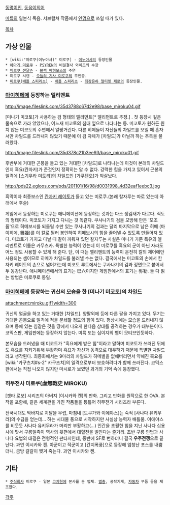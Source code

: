 [[동명이인]], [[동음이의어]]

[[미륵]]의 일본식 독음. 서브컬쳐 작품에서 [[인명]]으로 쓰일 때가 있다.

[[목차]]

== 가상 인물 ==
 * [wiki:"미로쿠(이누야샤)" 미로쿠] - [[이누야샤]]의 등장인물
 * [[아마기 미로쿠]] - [[PSYREN]]의 비밀결사 와이즈의 수장 
 * [[미로쿠 샌달슨]] - [[블랙 베히모스]]의 주연
 * 미로쿠 시렌 - [[오늘의 기사 미로쿠]]의 주인공.
 * [[미로쿠(배틀 스피리츠)]] - [[배틀 스피리츠]] - [[최강은하 얼티밋 제로]]의 등장인물.
=== [[마이히메]]에 등장하는 엘리멘트 ===
http://image.fileslink.com/35d3788c67d2e98/base_miroku04.gif

[미나기 미코토]가 사용하는 검 형태의 엘리먼트[* 엘리먼트로 추정.] .
첫 등장시 깊은 물속으로 가라 앉았으나, 어느새 미코토의 침대 옆으로 나타나는 등. 미코토가 원하든 원치 않든 미코토의 주변에서 알짱거린다.
다른 히메들이 자신들의 차일드를 보일 때 혼자서만 차일드를 드러내지 않았기 때문에 이 검 자체가 [차일드]가 아닐까 하는 추측을 불러왔다.

http://image.fileslink.com/35d378c21b3ee93/base_miroku01.gif

후반부에 거대한 곤봉을 들고 있는 거대한 [차일드]로 나타나는데 이것이 본래의 차일드인지 흑요(칸자키)가 준것인지 정확히는 알 수 없다.
강력한 힘을 가지고 있어서 곤봉의 일격에 [스기우라 미도리]의 차일드인 [가쿠텐오]가 박살났다.

http://pds22.egloos.com/pds/201101/16/98/d0031998_4d32eaf1eebc3.jpg

흑막이자 최종보스인 [[칸자키 레이토]]가 들고 있는 미로쿠.(본래 칼자루는 따로 있는데 아래에서 후술) 

게임에서 등장하는 미로쿠는 애니메이션에 등장하는 것과는 다소 생김새가 다르다. 직도의 형태이다. 미코토가 가지고 다니는 것 똑같다. 쿠사나기의 검을 모방해 만든 '모조품'으로 히메보시를 되돌릴 수만 있는 쿠사나기의 검과는 달리 마지막으로 남은 히메 (마이히메, 舞姫)를 이 칼로 찔러 봉인하여 히메보시의 힘을 끌어낼 수 있도록 만들어져 있다.
미코토가 가지고 다닐 때 칼이 끼워져 있던 칼자루는 사실은 미나기 가문 특유의 엘리멘트로 이름은 카무츠카. 특별한 능력이 있는데 이 미로쿠를 흑요의 군이 아닌 자라도 어느 정도 사용할 수 있게 해 준다. 단, 이 때는 엘리멘트의 능력이 온전히 칼의 제어에만 사용되는 셈이므로 히메가 차일드를 불러낼 수는 없다.
결국에서는 미코토의 손에서 칸자키 레이토의 손으로 넘어가는데 미코토 루트에서는 쿠사나기의 검과 정면으로 붙어서 두 동강난다.
애니메이션에서의 표기는 巳六이지만 게임판에서의 표기는 弥勒. 둘 다 읽는 방법은 미로쿠로 동일.

=== [[마이히메]]에 등장하는 귀신의 모습을 한 [미나기 미코토]의 차일드 ===
attachment:miroku.gif?width=300

귀신의 얼굴을 하고 있는 거대한 [차일드]. 양팔외에 등에 다른 팔을 가지고 있다. 무기는 거대한 곤봉으로 일격에 적을 분쇄할 정도의 힘이 있다. 평상시에는 모습을 드러내지 않으며 등에 있는 침같은 것을 땅에서 나오게 한다음 상대를 공격하는 경우가 대부분이다. 코믹스판, 게임판에는 등장하지 않는다. 미륵 또는 십이지의 뱀이 모티브인듯하다. 

본모습을 드러냈을 때 미코토가 "흑요에게 받은 힘"이라고 말하며 미코토가 쓰러진 뒤에도 흑요를 지키기위해 부활하며 흑요가 자신과 동격으로 대우하기 때문에 특별한 차일드라고 생각된다. 최종화에서는 9마리의 차일드가 히메별을 없애버리면서 약해진 흑요를 [wiki:"카구츠치#s-2" 카구츠치]의 일격으로부터 보호하려다가 함께 쓰러진다. 코믹스판에서는 직접 나오지 않지만 마시로가 보였던 과거의 기억 속에 등장했다.

=== 허무전사 미로쿠(虛無戰史 MIROKU) ===
[겟타 로보] 시리즈의 아버지 [이시카와 켄]의 만화. 그리고 만화를 원작으로 한 OVA.
본작을 포함해, 같은 세계관을 가진 작품들을 통틀어 허무전기 시리즈라 부른다.

전국시대도 막바지로 치달을 무렵, 마침내 [도쿠가와 이에야스]는 숙적 [사나다 유키무라]의 수급을 얻는데... 하는 시대물 풍으로 시작하지만 사실상 능력자 배틀물. 
이에야스를 비웃듯 사나다 유키무라가 머리만 부활하고(...) 인간을 초월한 힘을 지닌 사나다 십용사에 맞서 구룡일족이 역사의 뒷편에서 대혈전을 벌인다는 줄거리.
초반 구룡 인법과 사나다 요법의 대결은 전형적인 판타지인데, 중반에 SF로 변하더니 결국 '''우주전쟁'''으로 끝난다. 과연 이시카와 켄.
아군이고 적군이고 [간지폭풍]으로 등장해 엄청난 포스를 내뿜더니, 금방 갈갈이 찢겨 죽는다. 과연 이시카와 켄.

== 기타 ==
 * [[주식회사]] 미로쿠 - 일본 [[고치현]]에 본사를 둔 업체. [[엽총]], 공작기계, [[자동차]] 부품 등을 제조한다.

[[각주]]
